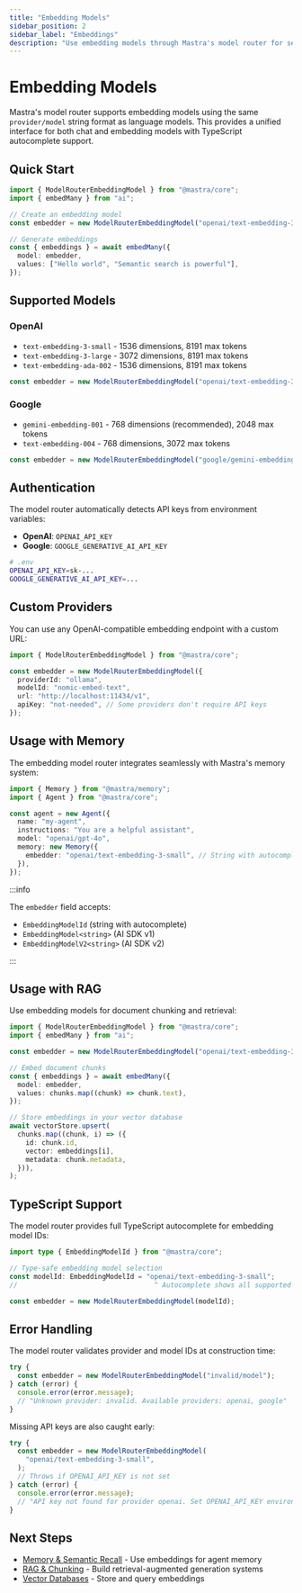 ```yaml
---
title: "Embedding Models"
sidebar_position: 2
sidebar_label: "Embeddings"
description: "Use embedding models through Mastra's model router for semantic search and RAG."
---
```


# Embedding Models

Mastra's model router supports embedding models using the same `provider/model` string format as language models. This provides a unified interface for both chat and embedding models with TypeScript autocomplete support.

## Quick Start

```typescript
import { ModelRouterEmbeddingModel } from "@mastra/core";
import { embedMany } from "ai";

// Create an embedding model
const embedder = new ModelRouterEmbeddingModel("openai/text-embedding-3-small");

// Generate embeddings
const { embeddings } = await embedMany({
  model: embedder,
  values: ["Hello world", "Semantic search is powerful"],
});
```

## Supported Models

### OpenAI

- `text-embedding-3-small` - 1536 dimensions, 8191 max tokens
- `text-embedding-3-large` - 3072 dimensions, 8191 max tokens
- `text-embedding-ada-002` - 1536 dimensions, 8191 max tokens

```typescript
const embedder = new ModelRouterEmbeddingModel("openai/text-embedding-3-small");
```

### Google

- `gemini-embedding-001` - 768 dimensions (recommended), 2048 max tokens
- `text-embedding-004` - 768 dimensions, 3072 max tokens

```typescript
const embedder = new ModelRouterEmbeddingModel("google/gemini-embedding-001");
```

## Authentication

The model router automatically detects API keys from environment variables:

- **OpenAI**: `OPENAI_API_KEY`
- **Google**: `GOOGLE_GENERATIVE_AI_API_KEY`

```bash
# .env
OPENAI_API_KEY=sk-...
GOOGLE_GENERATIVE_AI_API_KEY=...
```

## Custom Providers

You can use any OpenAI-compatible embedding endpoint with a custom URL:

```typescript
import { ModelRouterEmbeddingModel } from "@mastra/core";

const embedder = new ModelRouterEmbeddingModel({
  providerId: "ollama",
  modelId: "nomic-embed-text",
  url: "http://localhost:11434/v1",
  apiKey: "not-needed", // Some providers don't require API keys
});
```

## Usage with Memory

The embedding model router integrates seamlessly with Mastra's memory system:

```typescript
import { Memory } from "@mastra/memory";
import { Agent } from "@mastra/core";

const agent = new Agent({
  name: "my-agent",
  instructions: "You are a helpful assistant",
  model: "openai/gpt-4o",
  memory: new Memory({
    embedder: "openai/text-embedding-3-small", // String with autocomplete
  }),
});
```

:::info

The `embedder` field accepts:

- `EmbeddingModelId` (string with autocomplete)
- `EmbeddingModel<string>` (AI SDK v1)
- `EmbeddingModelV2<string>` (AI SDK v2)

:::

## Usage with RAG

Use embedding models for document chunking and retrieval:

```typescript
import { ModelRouterEmbeddingModel } from "@mastra/core";
import { embedMany } from "ai";

const embedder = new ModelRouterEmbeddingModel("openai/text-embedding-3-small");

// Embed document chunks
const { embeddings } = await embedMany({
  model: embedder,
  values: chunks.map((chunk) => chunk.text),
});

// Store embeddings in your vector database
await vectorStore.upsert(
  chunks.map((chunk, i) => ({
    id: chunk.id,
    vector: embeddings[i],
    metadata: chunk.metadata,
  })),
);
```

## TypeScript Support

The model router provides full TypeScript autocomplete for embedding model IDs:

```typescript
import type { EmbeddingModelId } from "@mastra/core";

// Type-safe embedding model selection
const modelId: EmbeddingModelId = "openai/text-embedding-3-small";
//                                  ^ Autocomplete shows all supported models

const embedder = new ModelRouterEmbeddingModel(modelId);
```

## Error Handling

The model router validates provider and model IDs at construction time:

```typescript
try {
  const embedder = new ModelRouterEmbeddingModel("invalid/model");
} catch (error) {
  console.error(error.message);
  // "Unknown provider: invalid. Available providers: openai, google"
}
```

Missing API keys are also caught early:

```typescript
try {
  const embedder = new ModelRouterEmbeddingModel(
    "openai/text-embedding-3-small",
  );
  // Throws if OPENAI_API_KEY is not set
} catch (error) {
  console.error(error.message);
  // "API key not found for provider openai. Set OPENAI_API_KEY environment variable."
}
```

## Next Steps

- [Memory & Semantic Recall](/docs/memory/semantic-recall) - Use embeddings for agent memory
- [RAG & Chunking](/docs/rag/chunking-and-embedding) - Build retrieval-augmented generation systems
- [Vector Databases](/docs/rag/vector-databases) - Store and query embeddings
